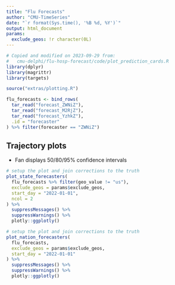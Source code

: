 ```yaml
---
title: "Flu Forecasts"
author: "CMU-TimeSeries"
date: "`r format(Sys.time(), '%B %d, %Y')`"
output: html_document
params:
  exclude_geos: !r character(0L)
---
```


```r
# Copied and modified on 2023-09-29 from:
#   cmu-delphi/flu-hosp-forecast/code/plot_prediction_cards.R
library(dplyr)
library(magrittr)
library(targets)

source("extras/plotting.R")

flu_forecasts <- bind_rows(
  tar_read("forecast_ZWNiZ"),
  tar_read("forecast_M2RjZ"),
  tar_read("forecast_YzhkZ"),
  .id = "forecaster"
) %>% filter(forecaster == "ZWNiZ")
```

## Trajectory plots

- Fan displays 50/80/95% confidence intervals

```r
# setup the plot and join corrections to the truth
plot_state_forecasters(
  flu_forecasts %>% filter(geo_value != "us"),
  exclude_geos = params$exclude_geos,
  start_day = "2022-01-01",
  ncol = 2
) %>%
  suppressMessages() %>%
  suppressWarnings() %>%
  plotly::ggplotly()
```

```r
# setup the plot and join corrections to the truth
plot_nation_forecasters(
  flu_forecasts,
  exclude_geos = params$exclude_geos,
  start_day = "2022-01-01"
) %>%
  suppressMessages() %>%
  suppressWarnings() %>%
  plotly::ggplotly()
```
